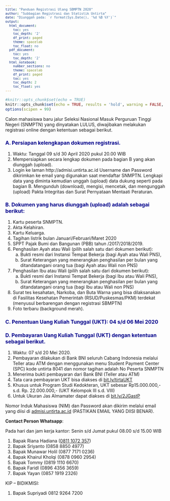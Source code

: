 ```yaml
---
title: "Panduan Registrasi Ulang SBMPTN 2020"
author: "Subbagian Registrasi dan Statistik Untirta"
date: "Diunggah pada: `r format(Sys.Date(), '%d %B %Y')`"
output:
  html_document:
    toc: yes
    toc_depth: '2'
    df_print: paged
    theme: spacelab
    toc_float: no
  pdf_document:
    toc: yes
    toc_depth: '2'
  html_notebook:
    number_sections: no
    theme: spacelab
    df_print: paged
    toc: yes
    toc_depth: 2
    toc_float: yes
---
```


<style type="text/css">

body{ /* Normal  */
      font-size: 14px;
  }
td {  /* Table  */
  font-size: 12px;
}
h1.title {
  font-size: 28px;
  color: lightblue;
}
h1 { /* Header 1 */
  font-size: 24px;
  color: DarkBlue;
  font-weight: bold;
}
h2 { /* Header 2 */
  font-size: 20px;
  color: DarkBlue;
  font-weight: bold;
}
h3 { /* Header 3 */
  font-size: 16px;
#  font-family: "Times New Roman", Times, serif;
  color: DarkBlue;
  font-weight: bold;
}
h4 { /* Header 4 */
  font-size: 14px;
  color: DarkBlue;
  font-weight: bold;
}
code.r{ /* Code block */
    font-size: 12px;
}
pre { /* Code block - determines code spacing between lines */
    font-size: 12px;
}
</style>


```r
#knitr::opts_chunk$set(echo = TRUE)
knitr::opts_chunk$set(echo = TRUE, results = 'hold', warning = FALSE, fig.show = 'hold', message = FALSE) 
options(scipen = 99)
```


Calon mahasiswa baru jalur Seleksi Nasional Masuk Perguruan Tinggi Negeri (SNMPTN) yang dinyatakan LULUS, diwajibakan melakukan registrasi online dengan ketentuan sebagai berikut.

### A. Persiapan kelengkapan dokumen registrasi.

  1. Waktu: Tanggal 09 s/d 30 April 2020 pukul 20.00 WIB
  2. Mempersiapkan secara lengkap dokumen pada bagian B yang akan diunggah (upload).
  3. Login ke laman http://admisi.untirta.ac.id
      Username dan Password dikirimkan ke email yang digunakan saat mendaftar SNMPTN. Lengkapi data yang diminta kemudian unggah (upload) data dukung seperti pada bagian B.
Mengunduh (download), mengisi, mencetak, dan mengunggah (upload) Pakta Integritas dan Surat Pernyataan Mentaati Peraturan.


### B.	Dokumen yang harus diunggah (upload) adalah sebagai berikut:
1. Kartu peserta SNMPTN.
2. Akta Kelahiran.
3. Kartu Keluarga.
4. Tagihan listrik bulan Januari/Februari/Maret 2020
5. SPPT Pajak Bumi dan Bangunan (PBB) tahun /2017/2018/2019.
6. Penghasilan Ayah atau Wali (pilih salah satu dari dokumen berikut):
    a. Bukti resmi dari Instansi Tempat Bekerja (bagi Ayah atau Wali PNS),
    b. Surat Keterangan yang menerangkan penghasilan per bulan yang ditandatangani orang tua (bagi Ayah atau Wali non PNS)
7. Penghasilan Ibu atau Wali (pilih salah satu dari dokumen berikut):
    a. Bukti resmi dari Instansi Tempat Bekerja (bagi Ibu atau Wali PNS),
    b. Surat Keterangan yang menerangkan penghasilan per bulan yang ditandatangani orang tua (bagi Ibu atau Wali non PNS)
8. Surat tes kesahatan, Narkoba, dan Buta Warna yang bisa dilaksanakan di Fasilitas Kesehatan Pemerintah (RSUD/Puskesmas/PKM) terdekat (menyusul berbarengan dengan registrasi SBMPTN)
9. Foto terbaru (background merah).

### C. Penentuan Uang Kuliah Tunggal (UKT): 04 s/d 06 Mei 2020

### D. Pembayaran Uang Kuliah Tunggal (UKT) dengan ketentuan sebagai berikut.
1. Waktu: 07 s/d 20 Mei 2020.
2. Pembayaran dilakukan di Bank BNI seluruh Cabang Indonesia melalui Teller atau ATM dengan menggunakan menu Student Payment Center (SPC) kode untirta 8041 dan nomor tagihan adalah No Peserta SNMPTN
3. Menerima bukti pembayaran dari Bank BNI (Teller atau ATM)
4. Tata cara pembayaran UKT bisa diakses di [bit.ly/tirtaUKT](http://bit.ly/tirtaUKT)
5. Khusus untuk Program Studi Kedokteran, UKT sebesar Rp15.000.000,- s.d. Rp. 22.000.000,- (UKT Kelompok III s.d. VIII)
6. Untuk Ukuran Jas Almamater dapat diakses di [bit.ly/2JGastP](http://bit.ly/2JGastP)

Nomor Induk Mahasiswa (NIM) dan Password akan dikirim melalui email yang diisi di [admisi.untirta.ac.id](http://admisi.untirta.ac.id) (PASTIKAN EMAIL YANG DIISI BENAR).

**Contact Person Whatsapp**: 

Pada hari dan jam kerja kantor: Senin s/d Jumat pukul 08.00 s/d 15.00 WIB

1. Bapak Riana Hadiana ([0811 1072 357](http://wa.me/628111072357))
2. Bapak Sriyanto (0858 8850 4977)
3. Bapak Munawar Holil (0877 7171 0236)
4. Bapak Khairul Kholqi (0878 0960 2954)
5. Bapak Tommy (0819 1110 6670)
6. Bapak Faridl	(0896 4356 3659)
7. Bapak Yayan (0857 1919 2326)

KIP – BIDIKMISI:

1.	Bapak Supriyadi		0812 9264 7200
